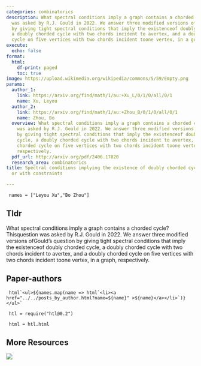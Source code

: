 ```yaml
---
categories: combinatorics
description: What spectral conditions imply a graph contains a chorded cycle? Thisquestion
  was asked by R.J. Gould in 2022. We answer three modified versions ofGould's question
  by giving tight spectral conditions that imply the existenceof doubly chorded cycle,
  a doubly chorded cycle with two chords incident to avertex, and a doubly chorded
  cycle on five vertices with two chords incident toone vertex, in a graph, respectively.
execute:
  echo: false
format:
  html:
    df-print: paged
    toc: true
image: https://upload.wikimedia.org/wikipedia/commons/5/59/Empty.png
params:
  author_1:
    link: https://arxiv.org/find/math/1/au:+Xu_L/0/1/0/all/0/1
    name: Xu, Leyou
  author_2:
    link: https://arxiv.org/find/math/1/au:+Zhou_B/0/1/0/all/0/1
    name: Zhou, Bo
  overview: What spectral conditions imply a graph contains a chorded cycle? Thisquestion
    was asked by R.J. Gould in 2022. We answer three modified versions ofGould's question
    by giving tight spectral conditions that imply the existenceof doubly chorded
    cycle, a doubly chorded cycle with two chords incident to avertex, and a doubly
    chorded cycle on five vertices with two chords incident toone vertex, in a graph,
    respectively.
  pdf_url: http://arxiv.org/pdf/2406.17820
  research_area: combinatorics
title: Spectral conditions implying the existence of doubly chorded cycles without
  or with constraints

---
```

```ojs

 names = ["Leyou Xu","Bo Zhou"] 

``` 

## Tldr 
What spectral conditions imply a graph contains a chorded cycle? Thisquestion was asked by R.J. Gould in 2022. We answer three modified versions ofGould's question by giving tight spectral conditions that imply the existenceof doubly chorded cycle, a doubly chorded cycle with two chords incident to avertex, and a doubly chorded cycle on five vertices with two chords incident toone vertex, in a graph, respectively.

## Paper-authors

```ojs

 html`<ul>${names.map(name => html`<li><a href="../../posts_by_author.html?name=${name}" >${name}</a></li>`)}</ul>` 

``` 

```ojs

 htl = require("htl@0.2") 

``` 

```ojs

 html = htl.html 

``` 

## More Resources
[![](https://img.shields.io/badge/PDF-green?style=flat)]({{< meta params.pdf_url >}})
